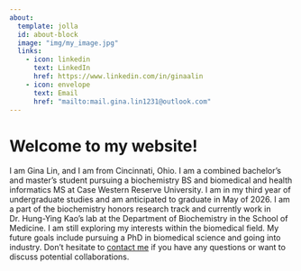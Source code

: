 ```yaml
---
about:
  template: jolla
  id: about-block
  image: "img/my_image.jpg"
  links:
    - icon: linkedin
      text: LinkedIn
      href: https://www.linkedin.com/in/ginaalin
    - icon: envelope
      text: Email
      href: "mailto:mail.gina.lin1231@outlook.com"  
---
```


::: {#about-block}
:::

# Welcome to my website!

I am Gina Lin, and I am from Cincinnati, Ohio. I am a combined bachelor's and master's student pursuing a biochemistry BS and biomedical and health informatics MS at Case Western Reserve University. I am in my third year of undergraduate studies and am anticipated to graduate in May of 2026. I am a part of the biochemistry honors research track and currently work in Dr. Hung-Ying Kao’s lab at the Department of Biochemistry in the School of Medicine. I am still exploring my interests within the biomedical field. My future goals include pursuing a PhD in biomedical science and going into industry. 
Don't hesitate to [contact me](mailto:mail.gina.lin1231@outlook.com) if you have any questions or want to discuss potential collaborations.


